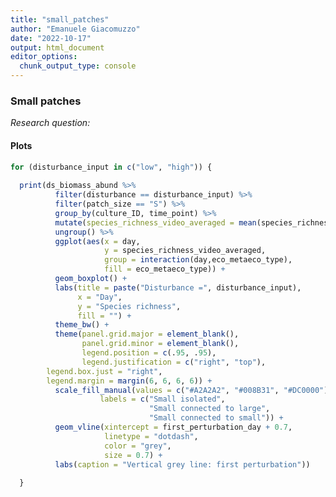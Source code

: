 ```yaml
---
title: "small_patches"
author: "Emanuele Giacomuzzo"
date: "2022-10-17"
output: html_document
editor_options: 
  chunk_output_type: console
---
```


### Small patches {.tabset .tabset-pills}

*Research question: *

#### Plots

```r
for (disturbance_input in c("low", "high")) {
  
  print(ds_biomass_abund %>%
          filter(disturbance == disturbance_input) %>%
          filter(patch_size == "S") %>%
          group_by(culture_ID, time_point) %>%
          mutate(species_richness_video_averaged = mean(species_richness)) %>%
          ungroup() %>%
          ggplot(aes(x = day,
                     y = species_richness_video_averaged,
                     group = interaction(day,eco_metaeco_type),
                     fill = eco_metaeco_type)) +
          geom_boxplot() +
          labs(title = paste("Disturbance =", disturbance_input),
               x = "Day",
               y = "Species richness",
               fill = "") +
          theme_bw() +
          theme(panel.grid.major = element_blank(),
                panel.grid.minor = element_blank(),
                legend.position = c(.95, .95),
                legend.justification = c("right", "top"),
        legend.box.just = "right",
        legend.margin = margin(6, 6, 6, 6)) +
          scale_fill_manual(values = c("#A2A2A2", "#008B31", "#DC0000"),
                    labels = c("Small isolated",
                               "Small connected to large",
                               "Small connected to small")) +
          geom_vline(xintercept = first_perturbation_day + 0.7,
                     linetype = "dotdash",
                     color = "grey",
                     size = 0.7) +
          labs(caption = "Vertical grey line: first perturbation"))
  
  }
```